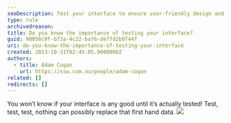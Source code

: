 ```yaml
---
seoDescription: Test your interface to ensure user-friendly design and optimal usability.
type: rule
archivedreason:
title: Do you know the importance of testing your interface?
guid: 90056c0f-b73a-4c22-baf6-de7fd2b0744f
uri: do-you-know-the-importance-of-testing-your-interface
created: 2013-10-31T02:45:05.0000000Z
authors:
  - title: Adam Cogan
    url: https://ssw.com.au/people/adam-cogan
related: []
redirects: []
---
```


You won’t know if your interface is any good until it’s actually tested! Test, test, test, nothing can possibly replace that first hand data.
![](UsabilityTesting.jpg)